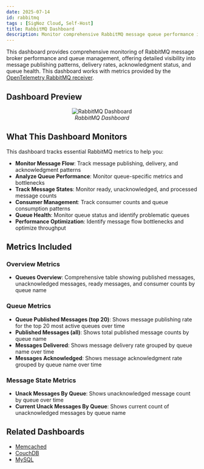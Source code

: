 ```yaml
---
date: 2025-07-14
id: rabbitmq
tags : [SigNoz Cloud, Self-Host]
title: RabbitMQ Dashboard
description: Monitor comprehensive RabbitMQ message queue performance including message publishing, delivery, acknowledgments, and queue status using OpenTelemetry metrics for optimal message broker management.
---
```


This dashboard provides comprehensive monitoring of RabbitMQ message broker performance and queue management, offering detailed visibility into message publishing patterns, delivery rates, acknowledgment status, and queue health. This dashboard works with metrics provided by the [OpenTelemetry RabbitMQ receiver](https://github.com/open-telemetry/opentelemetry-collector-contrib/blob/main/receiver/rabbitmqreceiver).

## Dashboard Preview

<figure data-zoomable align='center'>
    <img src="/img/docs/dashboards/dashboard-templates/rabbitmq.webp" alt="RabbitMQ Dashboard"/>
    <figcaption><i>RabbitMQ Dashboard</i></figcaption>
</figure>

<div className="flex justify-center">
  <DashboardActions 
    dashboardJsonUrl="https://raw.githubusercontent.com/SigNoz/dashboards/refs/heads/main/rabbitmq/rabbitmq.json"
    dashboardName="RabbitMQ"
  />
</div>

## What This Dashboard Monitors

This dashboard tracks essential RabbitMQ metrics to help you:

- **Monitor Message Flow**: Track message publishing, delivery, and acknowledgment patterns
- **Analyze Queue Performance**: Monitor queue-specific metrics and bottlenecks
- **Track Message States**: Monitor ready, unacknowledged, and processed message counts
- **Consumer Management**: Track consumer counts and queue consumption patterns
- **Queue Health**: Monitor queue status and identify problematic queues
- **Performance Optimization**: Identify message flow bottlenecks and optimize throughput

## Metrics Included

### Overview Metrics
- **Queues Overview**: Comprehensive table showing published messages, unacknowledged messages, ready messages, and consumer counts by queue name

### Queue Metrics
- **Queue Published Messages (top 20)**: Shows message publishing rate for the top 20 most active queues over time
- **Published Messages (all)**: Shows total published message counts by queue name
- **Messages Delivered**: Shows message delivery rate grouped by queue name over time
- **Messages Acknowledged**: Shows message acknowledgment rate grouped by queue name over time

### Message State Metrics
- **Unack Messages By Queue**: Shows unacknowledged message count by queue over time
- **Current Unack Messages By Queue**: Shows current count of unacknowledged messages by queue name

## Related Dashboards

- [Memcached](/docs/dashboards/dashboard-templates/memcached)
- [CouchDB](/docs/dashboards/dashboard-templates/couchdb)
- [MySQL](/docs/dashboards/dashboard-templates/mysql)